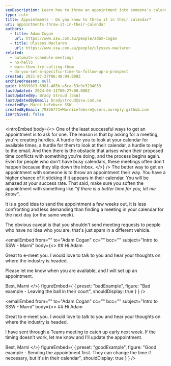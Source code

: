 ```yaml
---
seoDescription: Learn how to throw an appointment into someone's calendar and increase your chances of getting a meeting. By sending a specific time and date, you're giving them a chance to change it if needed, rather than leaving it up to them to propose a time that may not work out.
type: rule
title: Appointments - Do you know to throw it in their calendar?
uri: appointments-throw-it-in-their-calendar
authors:
  - title: Adam Cogan
    url: https://www.ssw.com.au/people/adam-cogan
  - title: Ulysses Maclaren
    url: https://www.ssw.com.au/people/ulysses-maclaren
related:
  - automate-schedule-meetings
  - no-hello
  - warn-then-try-calling-them
  - do-you-set-a-specific-time-to-follow-up-a-prospect
created: 2021-07-27T06:48:04.000Z
archivedreason: null
guid: b30998f3-6981-465b-a5ca-53c9e3294033
lastUpdated: 2024-06-11T00:27:00.000Z
lastUpdatedBy: Brady Stroud [SSW]
lastUpdatedByEmail: bradystroud@ssw.com.au
createdBy: Marni Lefebvre SSW
createdByEmail: 79826771+MarniLefebvre@users.noreply.github.com
isArchived: false
---
```


<introEmbed
  body={<>
One of the least successful ways to get an appointment is to ask for one. The reason is that by asking for a meeting, you're creating hurdles. A hurdle for you to look at your calendar for available times, a hurdle for them to look at their calendar, a hurdle to reply to the email. And then there is the obstacle that arises when their proposed time conflicts with something you're doing, and the process begins again. Even for people who don't have busy calendars, these meetings often don't happen because they slip down the inbox.
  </>}
/>
The better way to get an appointment with someone is to throw an appointment their way. You have a higher chance of it sticking if it appears in their calendar. You will be amazed at your success rate. That said, make sure you soften the appointment with something like _“if there is a better time for you, let me know”_.

It is a good idea to send the appointment a few weeks out, it is less confronting and less demanding than finding a meeting in your calendar for the next day (or the same week).

The obvious caveat is that you shouldn't send meeting requests to people who have no idea who you are, that's just spam in a different vehicle.

<emailEmbed
  from=""
  to="Adam Cogan"
  cc=""
  bcc=""
  subject="Intro to SSW - Marni"
  body={<>
    ## Hi Adam

Great to e-meet you. I would love to talk to you and hear your thoughts on where the industry is headed.

Please let me know when you are available, and I will set up an appointment.

Best,
Marni
  </>}
  figureEmbed={ {
    preset: "badExample",
    figure: "Bad example - Leaving the ball in their court",
    shouldDisplay: true
  } }
/>

<emailEmbed
  from=""
  to="Adam Cogan"
  cc=""
  bcc=""
  subject="Intro to SSW - Marni"
  body={<>
    ## Hi Adam

Great to e-meet you. I would love to talk to you and hear your thoughts on where the industry is headed.

I have sent through a Teams meeting to catch up early next week. If the timing doesn’t work, let me know and I’ll update the appointment.

Best,
Marni
  </>}
  figureEmbed={ {
    preset: "goodExample",
    figure: "Good example - Sending the appointment first. They can change the time if necessary, but it's in their calendar",
    shouldDisplay: true
  } }
/>
